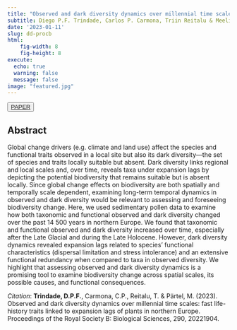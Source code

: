 ```yaml
---
title: "Observed and dark diversity dynamics over millennial time scales: fast life-history traits linked to expansion lags of plants in northern Europe"
subtitle: Diego P.F. Trindade, Carlos P. Carmona, Triin Reitalu & Meelis Pärtel
date: '2023-01-11'
slug: dd-procb
html:
    fig-width: 8
    fig-height: 8
execute:
  echo: true
  warning: false
  message: false
image: "featured.jpg"
---
```


::: {style="text-align: left"}
<button type="button" class="btn btn-outline-success">
<a href="https://royalsocietypublishing.org/doi/pdf/10.1098/rspb.2022.1904">PAPER</a>
</button>
:::

::: column-body-outset
## Abstract

Global change drivers (e.g. climate and land use) affect the species and functional traits observed in a local site but also its dark diversity---the set of species and traits locally suitable but absent. Dark diversity links regional and local scales and, over time, reveals taxa under expansion lags by depicting the potential biodiversity that remains suitable but is absent locally. Since global change effects on biodiversity are both spatially and temporally scale dependent, examining long-term temporal dynamics in observed and dark diversity would be relevant to assessing and foreseeing biodiversity change. Here, we used sedimentary pollen data to examine how both taxonomic and functional observed and dark diversity changed over the past 14 500 years in northern Europe. We found that taxonomic and functional observed and dark diversity increased over time, especially after the Late Glacial and during the Late Holocene. However, dark diversity dynamics revealed expansion lags related to species' functional characteristics (dispersal limitation and stress intolerance) and an extensive functional redundancy when compared to taxa in observed diversity. We highlight that assessing observed and dark diversity dynamics is a promising tool to examine biodiversity change across spatial scales, its possible causes, and functional consequences.
:::

*Citation*: **Trindade, D.P.F.**, Carmona, C.P., Reitalu, T. & Pärtel, M. (2023). Observed and dark diversity dynamics over millennial time scales: fast life-history traits linked to expansion lags of plants in northern Europe. Proceedings of the Royal Society B: Biological Sciences, 290, 20221904.
